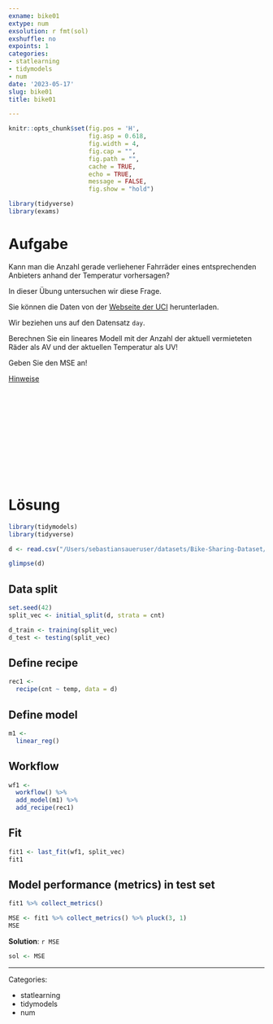 ```yaml
---
exname: bike01
extype: num
exsolution: r fmt(sol)
exshuffle: no
expoints: 1
categories:
- statlearning
- tidymodels
- num
date: '2023-05-17'
slug: bike01
title: bike01

---
```







```r
knitr::opts_chunk$set(fig.pos = 'H',
                      fig.asp = 0.618,
                      fig.width = 4,
                      fig.cap = "", 
                      fig.path = "",
                      cache = TRUE,
                      echo = TRUE,
                      message = FALSE,
                      fig.show = "hold")

library(tidyverse)
library(exams)
```






# Aufgabe

Kann man die Anzahl gerade verliehener Fahrräder eines entsprechenden Anbieters anhand der Temperatur vorhersagen?

In dieser Übung untersuchen wir diese Frage.

Sie können die Daten von der [Webseite der UCI](https://archive.ics.uci.edu/ml/datasets/Bike+Sharing+Dataset#) herunterladen.

Wir beziehen uns auf den Datensatz `day`.

Berechnen Sie ein lineares Modell mit der Anzahl der aktuell vermieteten Räder als AV und der aktuellen Temperatur als UV!

Geben Sie den MSE an!

[Hinweise](https://sebastiansauer.github.io/Lehre/Hinweise/Hinweise-Bearbeitung.html)





</br>
</br>
</br>
</br>
</br>
</br>
</br>
</br>
</br>
</br>

# Lösung

```r
library(tidymodels)
library(tidyverse)
```



```r
d <- read.csv("/Users/sebastiansaueruser/datasets/Bike-Sharing-Dataset/day.csv")
```


```r
glimpse(d)
```

## Data split

```r
set.seed(42)
split_vec <- initial_split(d, strata = cnt)

d_train <- training(split_vec)
d_test <- testing(split_vec)
```



## Define recipe

```r
rec1 <- 
  recipe(cnt ~ temp, data = d)
```



## Define model


```r
m1 <-
  linear_reg()
```




## Workflow


```r
wf1 <-
  workflow() %>% 
  add_model(m1) %>% 
  add_recipe(rec1) 
```



## Fit

```r
fit1 <- last_fit(wf1, split_vec)
fit1
```



## Model performance (metrics) in test set

```r
fit1 %>% collect_metrics()
```

```r
MSE <- fit1 %>% collect_metrics() %>% pluck(3, 1)
MSE
```



**Solution**: `r MSE`


```r
sol <- MSE
```




---

Categories: 

- statlearning
- tidymodels
- num

